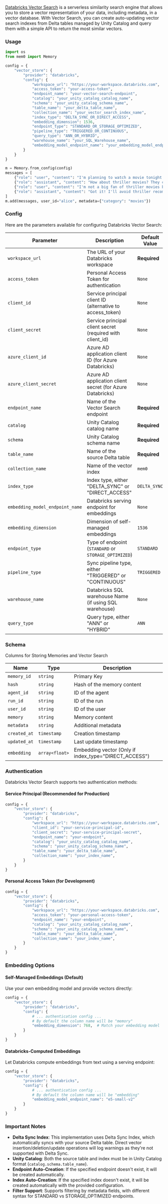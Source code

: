 [Databricks Vector Search](https://docs.databricks.com/en/generative-ai/vector-search.html) is a serverless similarity search engine that allows you to store a vector representation of your data, including metadata, in a vector database. With Vector Search, you can create auto-updating vector search indexes from Delta tables managed by Unity Catalog and query them with a simple API to return the most similar vectors.

### Usage

```python
import os
from mem0 import Memory

config = {
    "vector_store": {
        "provider": "databricks",
        "config": {
            "workspace_url": "https://your-workspace.databricks.com",
            "access_token": "your-access-token",
            "endpoint_name": "your-vector-search-endpoint",
            "catalog": "your_unity_catalog_catalog_name",
            "schema": "your_unity_catalog_schema_name",
            "table_name": "your_delta_table_name",
            "collection_name": "your_vector_search_index_name",
            "index_type": "DELTA_SYNC_OR_DIRECT_ACCESS",
            "embedding_dimension": 1536,
            "endpoint_type": "STANDARD_OR_STORAGE_OPTIMIZED",
            "pipeline_type": "TRIGGERED_OR_CONTINUOUS",
            "query_type": "ANN_OR_HYBRID",
            "warehouse_name": "your_SQL_Warehouse_name",
            "embedding_model_endpoint_name": "your_embedding_model_endpoint",
        }
    }
}

m = Memory.from_config(config)
messages = [
    {"role": "user", "content": "I'm planning to watch a movie tonight. Any recommendations?"},
    {"role": "assistant", "content": "How about thriller movies? They can be quite engaging."},
    {"role": "user", "content": "I'm not a big fan of thriller movies but I love sci-fi movies."},
    {"role": "assistant", "content": "Got it! I'll avoid thriller recommendations and suggest sci-fi movies in the future."}
]
m.add(messages, user_id="alice", metadata={"category": "movies"})
```

### Config

Here are the parameters available for configuring Databricks Vector Search:

| Parameter | Description | Default Value |
| --- | --- | --- |
| `workspace_url` | The URL of your Databricks workspace | **Required** |
| `access_token` | Personal Access Token for authentication | `None` |
| `client_id` | Service principal client ID (alternative to access_token) | `None` |
| `client_secret` | Service principal client secret (required with client_id) | `None` |
| `azure_client_id` | Azure AD application client ID (for Azure Databricks) | `None` |
| `azure_client_secret` | Azure AD application client secret (for Azure Databricks) | `None` |
| `endpoint_name` | Name of the Vector Search endpoint | **Required** |
| `catalog` | Unity Catalog catalog name | **Required** |
| `schema` | Unity Catalog schema name | **Required** |
| `table_name` | Name of the source Delta table | **Required** |
| `collection_name` | Name of the vector index | `mem0` |
| `index_type` | Index type, either "DELTA_SYNC" or "DIRECT_ACCESS" | `DELTA_SYNC` |
| `embedding_model_endpoint_name` | Databricks serving endpoint for embeddings | `None` |
| `embedding_dimension` | Dimension of self-managed embeddings | `1536` |
| `endpoint_type` | Type of endpoint (`STANDARD` or `STORAGE_OPTIMIZED`) | `STANDARD` |
| `pipeline_type` | Sync pipeline type, either "TRIGGERED" or "CONTINUOUS" | `TRIGGERED` |
| `warehouse_name` | Databricks SQL warehouse Name (if using SQL warehouse) | `None`
| `query_type` | Query type, either "ANN" or "HYBRID" | `ANN` |

### Schema

Columns for Storing Memories and Vector Search

| Name | Type | Description |
| --- | --- | --- |
| `memory_id` | `string` | Primary Key |
| `hash` | `string` | Hash of the memory content |
| `agent_id` | `string` | ID of the agent |
| `run_id` | `string` | ID of the run |
| `user_id` | `string` | ID of the user |
| `memory` | `string` | Memory content |
| `metadata` | `string` | Additional metadata |
| `created_at` | `timestamp` | Creation timestamp |
| `updated_at` | `timestamp` | Last update timestamp |
| `embedding` | `array<float>` | Embedding vector (Only if index_type="DIRECT_ACCESS") |

### Authentication

Databricks Vector Search supports two authentication methods:

#### Service Principal (Recommended for Production)
```python
config = {
    "vector_store": {
        "provider": "databricks",
        "config": {
            "workspace_url": "https://your-workspace.databricks.com",
            "client_id": "your-service-principal-id",
            "client_secret": "your-service-principal-secret",
            "endpoint_name": "your-endpoint",
            "catalog": "your_unity_catalog_catalog_name",
            "schema": "your_unity_catalog_schema_name",
            "table_name": "your_delta_table_name",
            "collection_name": "your_index_name",
        }
    }
}
```

#### Personal Access Token (for Development)
```python
config = {
    "vector_store": {
        "provider": "databricks",
        "config": {
            "workspace_url": "https://your-workspace.databricks.com",
            "access_token": "your-personal-access-token",
            "endpoint_name": "your-endpoint",
            "catalog": "your_unity_catalog_catalog_name",
            "schema": "your_unity_catalog_schema_name",
            "table_name": "your_delta_table_name",
            "collection_name": "your_index_name",
        }
    }
}
```

### Embedding Options

#### Self-Managed Embeddings (Default)
Use your own embedding model and provide vectors directly:

```python
config = {
    "vector_store": {
        "provider": "databricks",
        "config": {
            # ... authentication config ...
            # By default the column name will be "memory"
            "embedding_dimension": 768,  # Match your embedding model
        }
    }
}
```

#### Databricks-Computed Embeddings
Let Databricks compute embeddings from text using a serving endpoint:

```python
config = {
    "vector_store": {
        "provider": "databricks",
        "config": {
            # ... authentication config ...
            # By default the column name will be "embedding"
            "embedding_model_endpoint_name": "e5-small-v2"
        }
    }
}
```

### Important Notes

- **Delta Sync Index**: This implementation uses Delta Sync Index, which automatically syncs with your source Delta table. Direct vector insertion/deletion/update operations will log warnings as they're not supported with Delta Sync.
- **Unity Catalog**: Both the source table and index must be in Unity Catalog format (`catalog.schema.table_name`).
- **Endpoint Auto-Creation**: If the specified endpoint doesn't exist, it will be created automatically.
- **Index Auto-Creation**: If the specified index doesn't exist, it will be created automatically with the provided configuration.
- **Filter Support**: Supports filtering by metadata fields, with different syntax for STANDARD vs STORAGE_OPTIMIZED endpoints.

